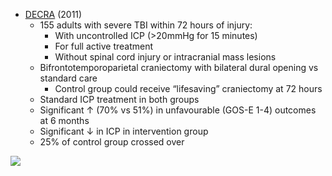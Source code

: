 * [DECRA](https://www.nejm.org/doi/full/10.1056/NEJMoa1102077) (2011)
	* 155 adults with severe TBI within 72 hours of injury:
		* With uncontrolled ICP (>20mmHg for 15 minutes)
		* For full active treatment
		* Without spinal cord injury or intracranial mass lesions
	* Bifrontotemporoparietal craniectomy with bilateral dural opening vs standard care
		* Control group could receive "lifesaving" craniectomy at 72 hours
	* Standard ICP treatment in both groups
	* Significant ↑ (70% vs 51%) in unfavourable (GOS-E 1-4) outcomes at 6 months
	* Significant ↓ in ICP in intervention group
	* 25% of control group crossed over

:::column-margin
![](/resources/decra.png)
:::